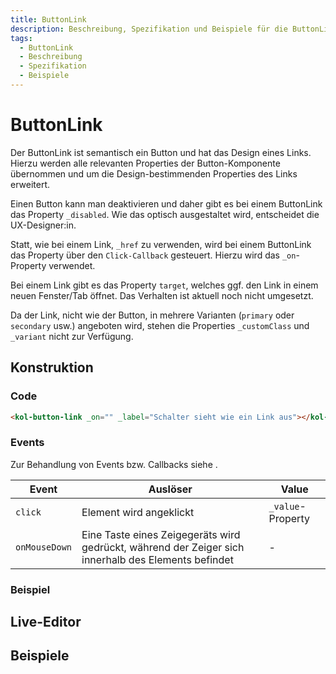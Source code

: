 ```yaml
---
title: ButtonLink
description: Beschreibung, Spezifikation und Beispiele für die ButtonLink-Komponente.
tags:
  - ButtonLink
  - Beschreibung
  - Spezifikation
  - Beispiele
---
```



# ButtonLink

Der ButtonLink ist semantisch ein Button und hat das Design eines Links. Hierzu werden alle relevanten Properties der Button-Komponente übernommen und um die Design-bestimmenden Properties des Links erweitert.

Einen Button kann man deaktivieren und daher gibt es bei einem ButtonLink das Property `_disabled`. Wie das optisch ausgestaltet wird, entscheidet die UX-Designer:in.

Statt, wie bei einem Link, `_href` zu verwenden, wird bei einem ButtonLink das Property über den `Click-Callback` gesteuert. Hierzu wird das `_on`-Property verwendet.

Bei einem Link gibt es das Property `target`, welches ggf. den Link in einem neuen Fenster/Tab öffnet. Das Verhalten ist aktuell noch nicht umgesetzt.

Da der Link, nicht wie der Button, in mehrere Varianten (`primary` oder `secondary` usw.) angeboten wird, stehen die Properties `_customClass` und `_variant` nicht zur Verfügung.

## Konstruktion

### Code

```html
<kol-button-link _on="" _label="Schalter sieht wie ein Link aus"></kol-button-link>
```

### Events

Zur Behandlung von Events bzw. Callbacks siehe <kol-link _label="Events" _href="../concepts/events" />.

| Event         | Auslöser                                                                                            | Value             |
|---------------|-----------------------------------------------------------------------------------------------------|-------------------|
| `click`       | Element wird angeklickt                                                                             | `_value`-Property |
| `onMouseDown` | Eine Taste eines Zeigegeräts wird gedrückt, während der Zeiger sich innerhalb des Elements befindet | -                 |

### Beispiel

<div class="flex gap-2">
	<kol-button-link _on="" _label="Schalter sieht wie ein Link aus"></kol-button-link>
</div>

<Readme />

<ExampleLink component="button-link" />

## Live-Editor

<LiveEditorCompact component="button-link" />

## Beispiele

<Configurator component="button-link" sample="basic" />
<Configurator component="button-link" sample="icons" />
<Configurator component="button-link" sample="image" />
<Configurator component="button-link" sample="target" />
